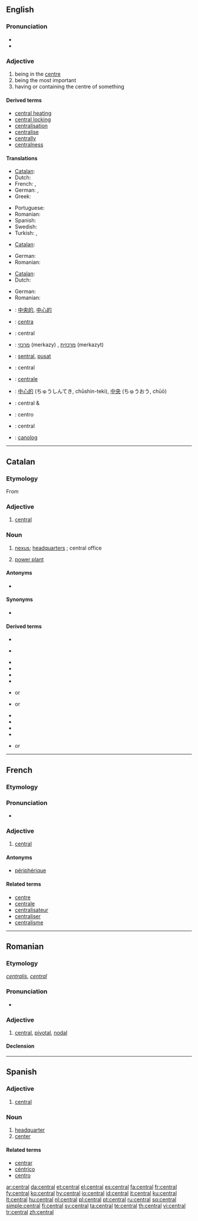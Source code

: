 ==English==

===Pronunciation===
* {{IPA|/ˈsɛntɹəl/}}
* {{audio|en-us-central.ogg|Audio (US)}}

===Adjective===
{{en-adj}}

# being in the [[centre]]
# being the most important
# having or containing the centre of something

====Derived terms====
* [[central heating]]
* [[central locking]]
* [[centralisation]]
* [[centralise]]
* [[centrally]]
* [[centralness]]

====Translations====
{{trans-top|being in the centre}}
* [[Catalan]]: {{t-|ca|central}}
* Dutch: {{t+|nl|centraal}}
* French: {{t|fr|central|m}},  {{t|fr|centrale|f}}
* German: {{t+|de|zentral}}, {{t+|de|mittig}}
* Greek: {{t|el|κεντρικός|tr=kentrikós|sc=Grek}}
{{trans-mid}}
* Portuguese: {{t|pt|central|m|f}}
* Romanian: {{t|ro|central}}
* Spanish: {{t|es|central|m|f}}
* Swedish: {{t|sv|central}}
* Turkish: {{t|tr|merkezi}},  {{t|tr|orta}}
{{trans-bottom}}

{{trans-top|being the most important}}
* [[Catalan]]: {{t-|ca|central}}
{{trans-mid}}
* German: {{t+|de|zentral}}
* Romanian: {{t|ro|central}}
{{trans-bottom}}

{{trans-top|having or containing the centre of something}}
* [[Catalan]]: {{t-|ca|central}}
* Dutch: {{t+|nl|centraal}}
{{trans-mid}}
* German: {{t+|de|zentral}}
* Romanian: {{t|ro|central}}
{{trans-bottom}}

{{checktrans-top}}

* {{ttbc|Chinese}}: [[中央的]], [[中心的]]
* {{ttbc|Esperanto}}: [[centra]]
* {{ttbc|French}}: central
* {{ttbc|Hebrew}}: [[מרכזי]] (merkazy) {{m}}, [[מרכזית]] (merkazyt) {{f}}
* {{ttbc|Indonesian}}: [[sentral]], [[pusat]]
* {{ttbc|Interlingua}}: central
* {{ttbc|Italian}}: [[centrale]]
{{trans-mid}}
* {{ttbc|Japanese}}: [[中心的]] (ちゅうしんてき, chūshin-teki), [[中央]] (ちゅうおう, chūō)
* {{ttbc|Portuguese}}: central {{m}} & {{f}}
* {{ttbc|Spanish}}: centro
* {{ttbc|Danish}}: central
* {{ttbc|Welsh}}: [[canolog]]
{{trans-bottom}}

----

==Catalan==

===Etymology===
From {{etyl|la|ca}}  {{term|lang=la|centralis}}

===Adjective===
{{ca-adj}}

# [[#English|central]]

===Noun===
{{ca-noun|f}}

# [[nexus]]; [[headquarters]] {{gloss|non-military}}; central office
# {{electricity|lang=ca}} [[power plant]]

====Antonyms====
* {{l|ca|sucursal}} {{gloss|branch office}}

====Synonyms====
* {{l|ca|seu}} {{gloss|seat or headquarters}}

====Derived terms====
{{der-top|types of central office}}
* {{l|ca|central telefònica}}
{{der-mid}}
* {{l|ca|central telegràfica}}
{{der-bottom}}
{{der-top|types of power plant}}
* {{l|ca|central elèctrica}}
* {{l|ca|central eòlica}}
* {{l|ca|central fotovoltaica}}
* {{l|ca|central geotèrmica}}
* {{l|ca|central heliotèrmica}} or {{l|ca|central heliotermodinàmica}}
* {{l|ca|central hidràulica}} or {{l|ca|central hidroelèctrica}}
{{der-mid}}
* {{l|ca|central hidrotèrmica}}
* {{l|ca|central mareomotriu}}
* {{l|ca|central nuclear}}
* {{l|ca|central solar}}
* {{l|ca|central tèrmica}} or {{l|ca|central termoelèctrica}}
{{der-bottom}}

----

==French==

===Etymology===
{{etyl|la|fr}} {{term|centralis|lang=la}}

===Pronunciation===
* {{Audio-IPA|Fr-central.ogg|/sɑ̃t.ʁal/}}

===Adjective===
{{infl|fr|adjective|g=m|f|centrale|m plural|centraux|f plural|centrales}}

# [[#English|central]]

====Antonyms====
* [[périphérique]]

====Related terms====
* [[centre#French|centre]] {{m}}
* [[centrale]] 
* [[centralisateur]]
* [[centraliser]]
* [[centralisme]]

----

==Romanian==

===Etymology===
{{etyl|la|ro}} ''[[centralis]]'', {{etyl|fr|ro}} ''[[central#French|central]]''

===Pronunciation===
* {{IPA|[ʧen'tral]|lang=ro}}

===Adjective===
{{ro-adj|4}}

# [[central#English|central]], [[pivotal]], [[nodal]]

====Declension====
{{ro-adj-4|central}}

----

==Spanish==

===Adjective===
{{es-adj|pl=centrales}}

# [[central#English|central]]

===Noun===
{{es-noun-f|pl=centrales}}

# [[headquarter]]
# [[center]]

====Related terms====
* [[centrar]]
* [[céntrico]]
* [[centro]]

[[ar:central]]
[[da:central]]
[[et:central]]
[[el:central]]
[[es:central]]
[[fa:central]]
[[fr:central]]
[[fy:central]]
[[ko:central]]
[[hy:central]]
[[io:central]]
[[id:central]]
[[it:central]]
[[ku:central]]
[[lt:central]]
[[hu:central]]
[[nl:central]]
[[pl:central]]
[[pt:central]]
[[ru:central]]
[[sq:central]]
[[simple:central]]
[[fi:central]]
[[sv:central]]
[[ta:central]]
[[te:central]]
[[th:central]]
[[vi:central]]
[[tr:central]]
[[zh:central]]